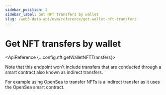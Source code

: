 ```yaml
---
sidebar_position: 2
sidebar_label: Get NFT transfers by wallet
slug: /web3-data-api/evm/reference/get-wallet-nft-transfers
---
```



# Get NFT transfers by wallet

<ApiReference {...config.nft.getWalletNFTTransfers}>
  <Admonition type="info" icon="💡" title="INDIRECT NFT TRANSFERS">
    <p>
      Note that this endpoint won't include transfers that are conducted through
      a smart contract also known as indirect transfers.
    </p>
    <p>
      For example using OpenSea to transfer NFTs is a indirect transfer as it
      uses the OpenSea smart contract.
    </p>
  </Admonition>
</ApiReference>
